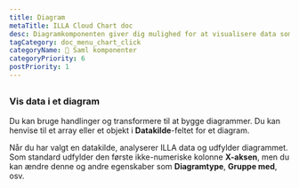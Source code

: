 ```yaml
---
title: Diagram
metaTitle: ILLA Cloud Chart doc
desc: Diagramkomponenten giver dig mulighed for at visualisere data som grafer og diagrammer. Det er bygget ved hjælp af Chart.js.
tagCategory: doc_menu_chart_click
categoryName: 🧬 Saml komponenter
categoryPriority: 6
postPriority: 1
---
```


## <h2 hidden>Diagram</h2>

### Vis data i et diagram

Du kan bruge handlinger og transformere til at bygge diagrammer. Du kan henvise til et array eller et objekt i **Datakilde**-feltet for et diagram. 

Når du har valgt en datakilde, analyserer ILLA data og udfylder diagrammet. Som standard udfylder den første ikke-numeriske kolonne **X-aksen**, men du kan ændre denne og andre egenskaber som **Diagramtype**, **Gruppe med**, osv.

<img src='https://cdn.illacloud.com/official-website/img/docs/assemble/chart1.png' alt="" />

<img src='https://cdn.illacloud.com/official-website/img/docs/assemble/chart2.png' alt="" />

